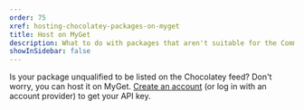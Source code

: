 ```yaml
---
order: 75
xref: hosting-chocolatey-packages-on-myget
title: Host on MyGet
description: What to do with packages that aren't suitable for the Community Repository
showInSidebar: false
---
```


Is your package unqualified to be listed on the Chocolatey feed? Don't worry, you can host it on MyGet.  [Create an account](https://www.myget.org/Account/Login) (or log in with an account provider) to get your API key.